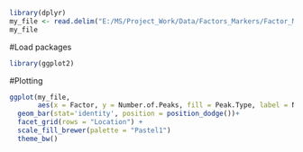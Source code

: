 ```{r}
library(dplyr)
my_file <- read.delim("E:/MS/Project_Work/Data/Factors_Markers/Factor_Markers.txt")
my_file
```
#Load packages
```{r}
library(ggplot2)
```

#Plotting
```{r}
ggplot(my_file, 
       aes(x = Factor, y = Number.of.Peaks, fill = Peak.Type, label = Number.of.Peaks)) +
  geom_bar(stat='identity', position = position_dodge())+
  facet_grid(rows = "Location") +
  scale_fill_brewer(palette = "Pastel1")
  theme_bw()

```